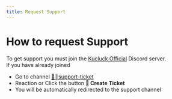 ```yaml
---
title: Request Support
---
```


# How to request Support

To get support you must join the [Kucluck Official](https://discord.gg/BuACxn4XUw) Discord server. <br />If you have already joined

- Go to channel [📝║support-ticket](https://discord.com/channels/901445288881963059/1248119704741089290)
- Reaction or Click the button **📩 Create Ticket**
- You will be automatically redirected to the support channel
